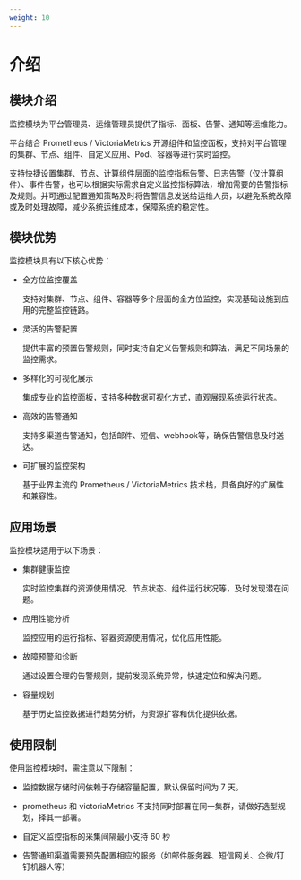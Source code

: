 ```yaml
---
weight: 10
---
```


# 介绍

## 模块介绍

监控模块为平台管理员、运维管理员提供了指标、面板、告警、通知等运维能力。

平台结合 Prometheus / VictoriaMetrics  开源组件和监控面板，支持对平台管理的集群、节点、组件、自定义应用、Pod、容器等进行实时监控。

支持快捷设置集群、节点、计算组件层面的监控指标告警、日志告警（仅计算组件）、事件告警，也可以根据实际需求自定义监控指标算法，增加需要的告警指标及规则。并可通过配置通知策略及时将告警信息发送给运维人员，以避免系统故障或及时处理故障，减少系统运维成本，保障系统的稳定性。

## 模块优势

监控模块具有以下核心优势：

- 全方位监控覆盖

  支持对集群、节点、组件、容器等多个层面的全方位监控，实现基础设施到应用的完整监控链路。

- 灵活的告警配置

  提供丰富的预置告警规则，同时支持自定义告警规则和算法，满足不同场景的监控需求。

- 多样化的可视化展示

  集成专业的监控面板，支持多种数据可视化方式，直观展现系统运行状态。

- 高效的告警通知

  支持多渠道告警通知，包括邮件、短信、webhook等，确保告警信息及时送达。

- 可扩展的监控架构

  基于业界主流的 Prometheus / VictoriaMetrics  技术栈，具备良好的扩展性和兼容性。

## 应用场景

监控模块适用于以下场景：

- 集群健康监控

  实时监控集群的资源使用情况、节点状态、组件运行状况等，及时发现潜在问题。

- 应用性能分析

  监控应用的运行指标、容器资源使用情况，优化应用性能。

- 故障预警和诊断

  通过设置合理的告警规则，提前发现系统异常，快速定位和解决问题。

- 容量规划

  基于历史监控数据进行趋势分析，为资源扩容和优化提供依据。

## 使用限制

使用监控模块时，需注意以下限制：

- 监控数据存储时间依赖于存储容量配置，默认保留时间为 7 天。

- prometheus 和 victoriaMetrics 不支持同时部署在同一集群，请做好选型规划，择其一部署。

- 自定义监控指标的采集间隔最小支持 60 秒

- 告警通知渠道需要预先配置相应的服务（如邮件服务器、短信网关、企微/钉钉机器人等）
